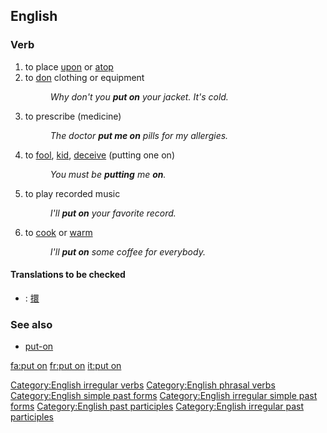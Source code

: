 ==English==

===Verb===
{{en-verb|inf=to [[put]] [[on]]|puts on|putting on|put on}}
# to place [[upon]] or [[atop]]
# to [[don]] clothing or equipment
#: ''Why don't you '''put on''' your jacket. It's cold.''
# {{idiom}} to prescribe (medicine)
#: ''The doctor '''put me on''' pills for my allergies.''
# {{idiom}} to [[fool]], [[kid]], [[deceive]] (putting one on)
#:''You must be '''putting''' me '''on'''.''
# {{idiom}} to play recorded music
#: ''I'll '''put on''' your favorite record.''
# to [[cook]] or [[warm]]
#:''I'll '''put on''' some coffee for everybody.''

====Translations to be checked====
*{{ttbc|CJKV Characters}}: [[擐]]

===See also===
*[[put-on]]

[[Category:English irregular verbs]]
[[Category:English phrasal verbs]]
[[Category:English simple past forms]]
[[Category:English irregular simple past forms]]
[[Category:English past participles]]
[[Category:English irregular past participles]]

[[fa:put on]]
[[fr:put on]]
[[it:put on]]